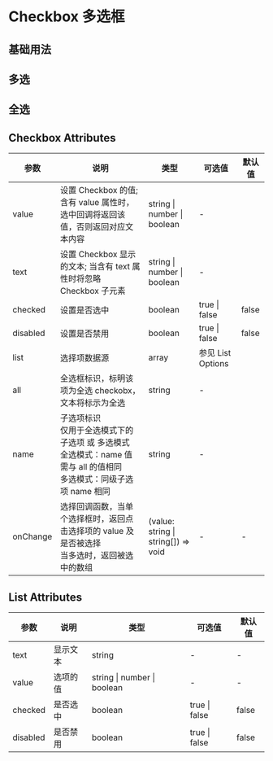 # Checkbox 多选框

## 基础用法


<DemoBasic />

## 多选


<DemoMultiselect />

## 全选


<DemoAllselect />

## Checkbox Attributes

| 参数     | 说明                                                                                                                            | 类型                                | 可选值            | 默认值 |
| -------- | ------------------------------------------------------------------------------------------------------------------------------- | ----------------------------------- | ----------------- | ------ |
| value    | 设置 Checkbox 的值; 含有 value 属性时，选中回调将返回该值，否则返回对应文本内容                                                 | string \| number \| boolean         | -                 |        |
| text     | 设置 Checkbox 显示的文本; 当含有 text 属性时将忽略 Checkbox 子元素                                                              | string \| number \| boolean         | -                 |        |
| checked  | 设置是否选中                                                                                                                    | boolean                             | true \| false     | false  |
| disabled | 设置是否禁用                                                                                                                    | boolean                             | true \| false     | false  |
| list     | 选择项数据源                                                                                                                    | array                               | 参见 List Options |        |
| all      | 全选框标识，标明该项为全选 checkobx，文本将标示为全选                                                                           | string                              | -                 |        |
| name     | 子选项标识<br/> 仅用于全选模式下的子选项 或 多选模式<br/> 全选模式：name 值需与 all 的值相同<br/>多选模式：同级子选项 name 相同 | string                              | -                 |        |
| onChange | 选择回调函数，当单个选择框时，返回点击选择项的 value 及是否被选择<br/>当多选时，返回被选中的数组                                | (value: string \| string[]) => void | -                 | -      |

## List Attributes

| 参数     | 说明     | 类型                        | 可选值        | 默认值 |
| -------- | -------- | --------------------------- | ------------- | ------ |
| text     | 显示文本 | string                      | -             | -      |
| value    | 选项的值 | string \| number \| boolean | -             | -      |
| checked  | 是否选中 | boolean                     | true \| false | false  |
| disabled | 是否禁用 | boolean                     | true \| false | false  |
